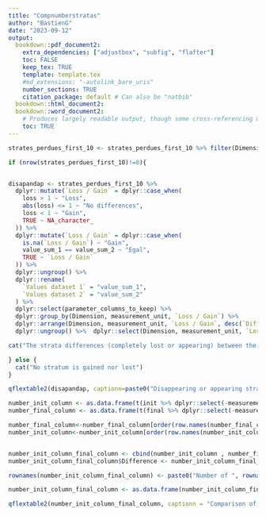 ```yaml
---
title: "Compnumberstratas"
author: "BastienG"
date: "2023-09-12"
output:
  bookdown::pdf_document2:
    extra_dependencies: ["adjustbox", "subfig", "flafter"]
    toc: FALSE
    keep_tex: TRUE
    template: template.tex
    #md_extensions: "-autolink_bare_uris"
    number_sections: TRUE
    citation_package: default # Can also be "natbib"
  bookdown::html_document2:
  bookdown::word_document2: 
    # Produces largely readable output, though some cross-referencing may fail. Useful for collaboration.
    toc: TRUE
---
```




```r



strates_perdues_first_10 <- strates_perdues_first_10 %>% filter(Dimension %notin% parameter_geographical_dimension) %>% filter(Dimension %notin% parameter_time_dimension)

if (nrow(strates_perdues_first_10)!=0){


disapandap <- strates_perdues_first_10 %>%
  dplyr::mutate(`Loss / Gain` = dplyr::case_when(
    loss > 1 ~ "Loss",
    abs(loss) <= 1 ~ "No differences",
    loss < 1 ~ "Gain",
    TRUE ~ NA_character_
  )) %>%
  dplyr::mutate(`Loss / Gain` = dplyr::case_when(
    is.na(`Loss / Gain`) ~ "Gain",
    value_sum_1 == value_sum_2 ~ "Egal",
    TRUE ~ `Loss / Gain`
  )) %>%
  dplyr::ungroup() %>%
  dplyr::rename(
    `Values dataset 1` = "value_sum_1",
    `Values dataset 2` = "value_sum_2"
  ) %>%
  dplyr::select(parameter_columns_to_keep) %>%
  dplyr::group_by(Dimension, measurement_unit, `Loss / Gain`) %>%
  dplyr::arrange(Dimension, measurement_unit, `Loss / Gain`, desc(`Difference in value`)) %>%
  dplyr::ungroup() %>%  dplyr::select(Dimension, measurement_unit, `Loss / Gain`, Precision, `Difference in millions` = `Difference in value`)

cat("The strata differences (completely lost or appearing) between the first one and the second one (representing ", round(pourcentage_strates_perdues), " % of the total number of strata) are :")

} else {
  cat("No stratum is gained nor lost")
}

```


```r


qflextable2(disapandap, captionn=paste0("Disappearing or appearing strata between ",`titre_1`," and ",`titre_2`),columns_to_color =c("Difference in millions"), grouped_data = c("Dimension" ,"measurement_unit",  "Loss / Gain" ))#,save_folder="Diffstratas", fig.pathinside = fig.path, interactive_plot = FALSE, find_and_print = FALSE)


```

```r

number_init_column <- as.data.frame(t(init %>% dplyr::select(-measurement_value) %>% summarise_all(list(~n_distinct(.))))) %>%  dplyr::rename(!!as.symbol(eval(parse(text = "titre_1"))) := V1)
number_final_column <- as.data.frame(t(final %>% dplyr::select(-measurement_value) %>% summarise_all(list(~n_distinct(.)))))%>%  dplyr::rename(!!as.symbol(eval(parse(text = "titre_2"))) := V1)

number_final_column<-number_final_column[order(row.names(number_final_column)), ,drop=F]
number_init_column<-number_init_column[order(row.names(number_init_column)), ,drop=F]


number_init_column_final_column <- cbind(number_init_column , number_final_column ) %>% mutate_all(as.numeric)
number_init_column_final_column$Difference <- number_init_column_final_column[,2]-number_init_column_final_column[,1]

rownames(number_init_column_final_column) <- paste0("Number of ", rownames(number_init_column_final_column))

number_init_column_final_column <- as.data.frame(number_init_column_final_column %>% tibble::rownames_to_column(" "))

```



```r

qflextable2(number_init_column_final_column, captionn = "Comparison of number of stratas between the two datasets", columns_to_color = c("Difference"), save_folder = "Diffstratas", fig.pathinside = fig.path, interactive_plot = FALSE)

```

